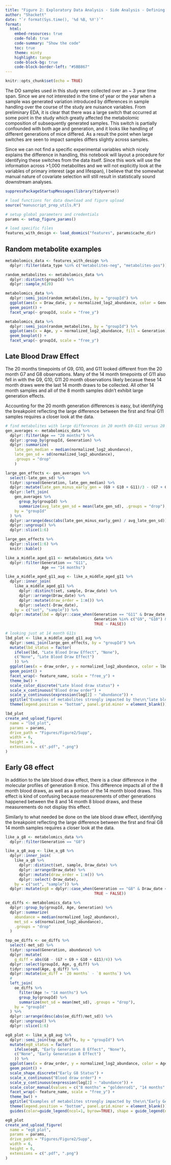 ```yaml
---
title: "Figure 2: Exploratory Data Analysis - Side Analysis - Defining the Late Blood Draw and Early Generation 8 Effects"
author: "Shackett"
date: "`r format(Sys.time(), '%d %B, %Y')`"
format:
  html:
    embed-resources: true
    code-fold: true
    code-summary: "Show the code"
    toc: true
    theme: minty
    highlight: tango
    code-block-bg: true
    code-block-border-left: "#5BB867"
---
```


```r
knitr::opts_chunk$set(echo = TRUE)
```

The DO samples used in this study were collected over an ~ 3 year time span. Since we are not interested in the time of year or the year when a sample was generated variation introduced by differences in sample handling over the course of the study are nuisance variables. From preliminary EDA, it is clear that there was a large switch that occurred at some point in the study which greatly affected the metabolomic composition of subsequently generated samples. This switch is partially confounded with both age and generation, and it looks like handling of different generations of mice differed. As a result the point when large switches are seen to impact samples differs slightly across samples.

Since we can not find a specific experimental variables which nicely explains the difference in handling, this notebook will layout a procedure for identifying these switches from the data itself. Since this work will use the information across >1,000 metabolites and we will not explicitly look at the variables of primary interest (age and lifespan), I believe that the somewhat manual nature of covariate selection will still result in statistically sound downstream analyses. 

```r
suppressPackageStartupMessages(library(tidyverse))

# load functions for data download and figure upload
source("manuscript_prep_utils.R")

# setup global parameters and credentials
params <- setup_figure_params()

# load specific files
features_with_design <- load_doomics("features", params$cache_dir)
```

## Random metabolite examples

```r
metabolomics_data <- features_with_design %>%
  dplyr::filter(data_type %in% c("metabolites-neg", "metabolites-pos"))

random_metabolites <- metabolomics_data %>%
  dplyr::distinct(groupId) %>%
  dplyr::sample_n(20)

metabolomics_data %>%
  dplyr::semi_join(random_metabolites, by = "groupId") %>%
  ggplot(aes(x = Draw_date, y = normalized_log2_abundance, color = Generation)) +
  geom_point() +
  facet_wrap(~ groupId, scale = "free_y")

metabolomics_data %>%
  dplyr::semi_join(random_metabolites, by = "groupId") %>%
  ggplot(aes(x = Age, y = normalized_log2_abundance, fill = Generation)) +
  geom_boxplot() +
  facet_wrap(~ groupId, scale = "free_y")
```

## Late Blood Draw Effect

The 20 months timepoints of G9, G10, and G11 looked different from the 20 month G7 and G8 observations.
Many of the 14 month timepoints of G11 also fell in with the G9, G10, G11 20 month observations likely becasue these 14 month draws were the last 14 month draws to be collected. All other 14 month samples and all of the 8 month samples didn't exhibit large generation effects.

Accounting for the 20 month generation differences is easy, but identifying the breakpoint reflecting the large difference between the first and final G11 samples requires a closer look at the data.

```r
# find metabolites with large differences in 20 month G9-G11 versus 20 month G7,8
gen_averages <- metabolomics_data %>%
  dplyr::filter(Age == "20 months") %>%
  dplyr::group_by(groupId, Generation) %>%
  dplyr::summarize(
    late_gen_median = median(normalized_log2_abundance),
    late_gen_sd = sd(normalized_log2_abundance),
    .groups = "drop"
    )

large_gen_effects <- gen_averages %>%
  select(-late_gen_sd) %>%
  tidyr::spread(Generation, late_gen_median) %>%
  dplyr::mutate(late_gen_minus_early_gen = (G9 + G10 + G11)/3 - (G7 + G8)/2) %>%
  dplyr::left_join(
    gen_averages %>%
      group_by(groupId) %>%
      summarize(avg_late_gen_sd = mean(late_gen_sd), .groups = "drop"),
    by = "groupId"
  ) %>%
  dplyr::arrange(desc(abs(late_gen_minus_early_gen) / avg_late_gen_sd)) %>%
  dplyr::ungroup() %>%
  dplyr::slice(1:6)

large_gen_effects %>%
  dplyr::slice(1:6) %>%
  knitr::kable()

like_a_middle_aged_g11 <- metabolomics_data %>%
  dplyr::filter(Generation == "G11",
                Age == "14 months")

like_a_middle_aged_g11_aug <- like_a_middle_aged_g11 %>%
  dplyr::inner_join(
    like_a_middle_aged_g11 %>%
      dplyr::distinct(set, sample, Draw_date) %>%
      dplyr::arrange(Draw_date) %>%
      dplyr::mutate(draw_order = 1:n()) %>%
      dplyr::select(-Draw_date),
    by = c("set", "sample")) %>%
  dplyr::mutate(lbd = dplyr::case_when(Generation == "G11" & Draw_date >= "2013-10-09" ~ TRUE,
                                       Generation %in% c("G9", "G10") & Age == "20 months" ~ TRUE,
                                       TRUE ~ FALSE))

# looking just at 14 month G11s
lbd_plot <- like_a_middle_aged_g11_aug %>%
  dplyr::semi_join(large_gen_effects, by = "groupId") %>%
  mutate(lbd_status = factor(
    ifelse(lbd, "Late Blood Draw Effect", "None"),
    c("None", "Late Blood Draw Effect")
    )) %>%
  ggplot(aes(x = draw_order, y = normalized_log2_abundance, color = lbd_status)) +
  geom_point() +
  facet_wrap(~ feature_name, scale = "free_y") +
  theme_bw() +
  scale_color_discrete("Late blood draw status") +
  scale_x_continuous("Blood draw order") +
  scale_y_continuous(expression(log[2] ~ "abundance")) +
  ggtitle("Examples of metabolites strongly impacted by the\n\"late blood draw\" effect in G11 14 months") +
  theme(legend.position = "bottom", panel.grid.minor = element_blank())

lbd_plot
create_and_upload_figure(
  name = "lbd_plot",
  params = params,
  drive_path = "Figures/Figure2/Supp",
  width = 6,
  height = 6,
  extensions = c(".pdf", ".png")
)
```

## Early G8 effect

In addition to the late blood draw effect, there is a clear difference in the molecular profiles of generation 8 mice. This difference impacts all of the 8 month blood draws, as well as a portion of the 14 month blood draws. This effect is kind of confusing because measurements of other generations happened between the 8 and 14 month 8 blood draws, and these measurements do not display this effect.

Similarly to what needed be done on the late blood draw effect, identifying the breakpoint reflecting the large difference between the first and final G8 14 month samples requires a closer look at the data.

```r
like_a_g8 <- metabolomics_data %>%
  dplyr::filter(Generation == "G8")

like_a_g8_aug <- like_a_g8 %>%
  dplyr::inner_join(
    like_a_g8 %>%
      dplyr::distinct(set, sample, Draw_date) %>%
      dplyr::arrange(Draw_date) %>%
      dplyr::mutate(draw_order = 1:n()) %>%
      dplyr::select(-Draw_date),
    by = c("set", "sample")) %>%
  dplyr::mutate(eg8 = dplyr::case_when(Generation == "G8" & Draw_date < "2012-12-10" ~ TRUE,
                                       TRUE ~ FALSE))

oe_diffs <- metabolomics_data %>%
  dplyr::group_by(groupId, Age, Generation) %>%
  dplyr::summarize(
    abundance = median(normalized_log2_abundance),
    met_sd = sd(normalized_log2_abundance),
    .groups = "drop"
  )

top_oe_diffs <- oe_diffs %>%
  select(-met_sd) %>%
  tidyr::spread(Generation, abundance) %>%
  dplyr::mutate(
    g_diff = abs(G8 - (G7 + G9 + G10 + G11)/4)) %>%
  dplyr::select(groupId, Age, g_diff) %>%
  tidyr::spread(Age, g_diff) %>%
  dplyr::mutate(oe_diff = `20 months` - `8 months`) %>%
  #
  left_join(
    oe_diffs %>%
      filter(Age != "14 months") %>%
      group_by(groupId) %>%
      summarize(met_sd = mean(met_sd), .groups = "drop"),
    by = "groupId"
  ) %>%
  dplyr::arrange(desc(abs(oe_diff)/met_sd)) %>%
  dplyr::ungroup() %>%
  dplyr::slice(1:6)

eg8_plot <- like_a_g8_aug %>%
  dplyr::semi_join(top_oe_diffs, by = "groupId") %>%
  mutate(eg8_status = factor(
    ifelse(eg8, "Early Generation 8 Effect", "None"),
    c("None", "Early Generation 8 Effect")
    )) %>%
  ggplot(aes(x = draw_order, y = normalized_log2_abundance, color = Age, shape = eg8_status)) +
  geom_point() +
  scale_shape_discrete("Early G8 Status") +
  scale_x_continuous("Blood draw order") +
  scale_y_continuous(expression(log[2] ~ "abundance")) +
  scale_color_manual(values = c("8 months" = "goldenrod1", "14 months" = "darkorange2", "20 months" = "darkred")) +
  facet_wrap(~ feature_name, scale = "free_y") +
  theme_bw() +
  ggtitle("Examples of metabolites strongly impacted by the\n\"Early Generation 8\" effect at 14 months") +
  theme(legend.position = "bottom", panel.grid.minor = element_blank()) +
  guides(color=guide_legend(ncol=1, byrow=TRUE), shape = guide_legend(ncol=1, byrow=TRUE))

eg8_plot
create_and_upload_figure(
  name = "eg8_plot",
  params = params,
  drive_path = "Figures/Figure2/Supp",
  width = 6,
  height = 6,
  extensions = c(".pdf", ".png")
)
```

